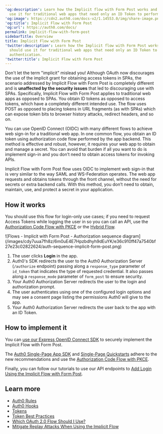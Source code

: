 ---
'og:description': Learn how the Implicit flow with Form Post works and why you should
  use it for traditional web apps that need only an ID Token to perform user authentication.
'og:image': https://cdn2.auth0.com/docs-v2/1.14553.0/img/share-image.png
'og:title': Implicit Flow with Form Post
'og:url': https://auth0.com/docs/
permalink: implicit-flow-with-form-post
sidebarTitle: Overview
title: Implicit Flow with Form Post
'twitter:description': Learn how the Implicit flow with Form Post works and why you
  should use it for traditional web apps that need only an ID Token to perform user
  authentication.
'twitter:title': Implicit Flow with Form Post
---
<Warning>

Don't let the term "implicit" mislead you! Although OAuth now discourages the use of the implicit grant for obtaining access tokens in SPAs, the scenario addressed by Implicit Flow with Form Post is completely different and is **unaffected by the security issues** that led to discouraging use with SPAs. Specifically, Implicit Flow with Form Post applies to traditional web apps as opposed to SPAs. You obtain ID tokens as opposed to access tokens, which have a completely different intended use. The flow uses POST as opposed to placing tokens in URL fragments (as with SPAs) which can expose token bits to browser history attacks, redirect headers, and so on.

</Warning>

You can use <Tooltip tip="OpenID: Open standard for authentication that allows applications to verify users' identities without collecting and storing login information." cta="View Glossary" href="/docs/glossary?term=OpenID">OpenID</Tooltip> Connect (OIDC) with many different flows to achieve web sign-in for a traditional web app. In one common flow, you obtain an <Tooltip tip="ID Token: Credential meant for the client itself, rather than for accessing a resource." cta="View Glossary" href="/docs/glossary?term=ID+token">ID token</Tooltip> using authorization code flow performed by the app backend. This method is effective and robust, however, it requires your web app to obtain and manage a secret. You can avoid that burden if all you want to do is implement sign-in and you don’t need to obtain <Tooltip tip="Access Token: Authorization credential, in the form of an opaque string or JWT, used to access an API." cta="View Glossary" href="/docs/glossary?term=access+tokens">access tokens</Tooltip> for invoking APIs.

Implicit Flow with Form Post flow uses OIDC to implement web sign-in that is very similar to the way <Tooltip tip="Security Assertion Markup Language (SAML): Standardized protocol allowing two parties to exchange authentication information without a password." cta="View Glossary" href="/docs/glossary?term=SAML">SAML</Tooltip> and WS-Federation operates. The web app requests and obtains tokens through the front channel, without the need for secrets or extra backend calls. With this method, you don’t need to obtain, maintain, use, and protect a secret in your application.

## How it works

<Warning>

You should use this flow for login-only use cases; if you need to request Access Tokens while logging the user in so you can call an API, use the [Authorization Code Flow with PKCE](/docs/get-started/authentication-and-authorization-flow/authorization-code-flow-with-pkce) or the [Hybrid Flow](/docs/get-started/authentication-and-authorization-flow/hybrid-flow).

</Warning>

<Frame>![Flows - Implicit with Form Post - Authorization sequence diagram](/images/cdy7uua7fh8z/6m0uE4E7Hpzbdhyh9dEuYK/e36c910ff47a7540bf27e23c02822624/auth-sequence-implicit-form-post.png)</Frame>

1. The user clicks **Login** in the app.
2. Auth0's SDK redirects the user to the Auth0 Authorization Server (`/authorize` endpoint) passing along a `response_type` parameter of `id_token` that indicates the type of requested credential. It also passes along a `response_mode` parameter of `form_post` to ensure security.
3. Your Auth0 Authorization Server redirects the user to the login and authorization prompt.
4. The user authenticates using one of the configured login options and may see a consent page listing the permissions Auth0 will give to the app.
5. Your Auth0 Authorization Server redirects the user back to the app with an ID Token.

## How to implement it

You can [use our Express OpenID Connect SDK](https://www.npmjs.com/package/express-openid-connect) to securely implement the Implicit Flow with Form Post.

<Callout icon="file-lines" color="#0EA5E9" iconType="regular">

The [Auth0 Single-Page App SDK](/docs/libraries/auth0-single-page-app-sdk) and [Single-Page Quickstarts](/docs/quickstart/spa) adhere to the new recommendations and use the [Authorization Code Flow with PKCE](/docs/get-started/authentication-and-authorization-flow/authorization-code-flow-with-pkce).

</Callout>

Finally, you can follow our tutorials to use our API endpoints to [Add Login Using the Implicit Flow with Form Post](/docs/get-started/authentication-and-authorization-flow/implicit-flow-with-form-post/add-login-using-the-implicit-flow-with-form-post).

## Learn more

* [Auth0 Rules](/docs/customize/rules)
* [Auth0 Hooks](/docs/customize/hooks)
* [Tokens](/docs/secure/tokens)
* [Token Best Practices](/docs/secure/tokens/token-best-practices)
* [Which OAuth 2.0 Flow Should I Use?](/docs/get-started/authentication-and-authorization-flow/which-oauth-2-0-flow-should-i-use)
* [Mitigate Replay Attacks When Using the Implicit Flow](/docs/get-started/authentication-and-authorization-flow/implicit-flow-with-form-post/mitigate-replay-attacks-when-using-the-implicit-flow)